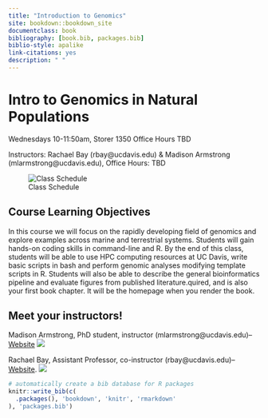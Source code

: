 ```yaml
--- 
title: "Introduction to Genomics"
site: bookdown::bookdown_site
documentclass: book
bibliography: [book.bib, packages.bib]
biblio-style: apalike
link-citations: yes
description: " "
---
```

# Intro to Genomics in Natural Populations
Wednesdays 10-11:50am, Storer 1350
Office Hours TBD

Instructors:  Rachael Bay (rbay@ucdavis.edu) & Madison Armstrong (mlarmstrong@ucdavis.edu), Office Hours: TBD

![Class Schedule](./figs/schedule.png)

## Course Learning Objectives
In this course we will focus on the rapidly developing field of genomics and explore examples across marine and terrestrial systems. Students will gain hands-on coding skills in command-line and R. By the end of this class, students will be able to use HPC computing resources at UC Davis, write basic scripts in bash and perform genomic analyses modifying template scripts in R. Students will also be able to describe the general bioinformatics pipeline and  evaluate figures from published literature.quired, and is also your first book chapter. It will be the homepage when you render the book.

## Meet your instructors!

Madison Armstrong, PhD student, instructor (mlarmstrong@ucdavis.edu)-- [Website](https://madisonarmstrong.me/)
![](./figs/Maddie Medium.png)

Rachael Bay, Assistant Professor, co-instructor (rbay@ucdavis.edu)-- [Website](https://baylab.github.io/).
![](./figs/Rachael.jpg)

```r
# automatically create a bib database for R packages
knitr::write_bib(c(
  .packages(), 'bookdown', 'knitr', 'rmarkdown'
), 'packages.bib')
```
